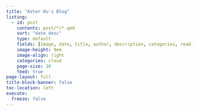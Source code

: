 ```yaml
---
title: "Aster Hu's Blog"
listing:
  - id: post
    contents: post/*/*.qmd
    sort: "date desc"
    type: default
    fields: [image, date, title, author, description, categories, reading-time]
    image-height: 9em
    image-align: right
    categories: cloud
    page-size: 10
    feed: true
page-layout: full
title-block-banner: false
toc-location: left
execute: 
  freeze: false
---
```


::: {#post}
:::

